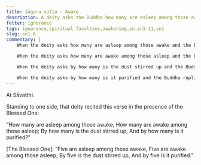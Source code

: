 ```yaml
---
title: Jāgara sutta - Awake
description: A deity asks the Buddha how many are asleep among those awake, how many are awake among those asleep, how many stir up the dust, and how many purify it.
fetter: ignorance
tags: ignorance,spiritual faculties,awakening,sn,sn1-11,sn1
slug: sn1.6
commentary: |
    When the deity asks how many are asleep among those awake and the Buddha replies with five, this refers to the five lower fetters of personal existence, doubt, adherence to rules and observances, sensual desire, and ill will. These fetters keep one “asleep" even in the presence of wisdom.

    When the deity asks how many are awake among those asleep and the Buddha replies with five, this refers to the five spiritual faculties of |confidence::faith|, energy, mindfulness, collectedness, and wisdom. These faculties keep one “awake" and mindful even in the midst of ignorance.

    When the deity asks by how many is the dust stirred up and the Buddha replies with five, this refers to the five hindrances of sensual desire, ill will, sloth and torpor, restlessness and worry, and doubt. These hindrances cloud the mind with impurities.

    When the deity asks by how many is it purified and the Buddha replies with five, this refers to the same five spiritual faculties — confidence, energy, mindfulness, collectedness, and wisdom. These faculties purify the mind, leading to clarity and liberation.
---
```


At Sāvatthi.

Standing to one side, that deity recited this verse in the presence of the Blessed One:

“How many are asleep among those awake,
How many are awake among those asleep;
By how many is the dust stirred up,
And by how many is it purified?”

[The Blessed One]: “Five are asleep among those awake,
Five are awake among those asleep;
By five is the dust stirred up,
And by five is it purified.”
